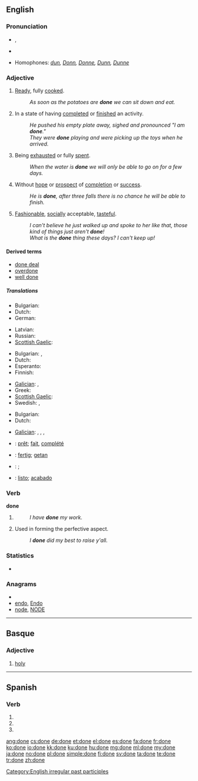 {{wikipedia|dab=done}}
==English==

===Pronunciation===
* {{IPA|/ˈdʌn/}}, {{SAMPA|/"dVn/}}
* {{audio|En-ca-done.ogg|Audio (CA)}}
*: {{rhymes|ʌn}}
* Homophones: ''[[dun]], [[Donn]], [[Donne]], [[Dunn]], [[Dunne]]''

===Adjective===
{{en-adj}}

# {{context|food}} [[ready|Ready]], fully [[cooked]].
#: ''As soon as the potatoes are '''done''' we can sit down and eat.''
# In a state of having [[complete]]d or [[finish]]ed an activity.
#: ''He pushed his empty plate away, sighed and pronounced "I am '''done'''."''
#: ''They were '''done''' playing and were picking up the toys when he arrived.''
# Being [[exhausted]] or fully [[spent]].
#: ''When the water is '''done''' we will only be able to go on for a few days.''
# Without [[hope]] or [[prospect]] of [[completion]] or [[success]].
#: ''He is '''done''', after three falls there is no chance he will be able to finish.''
# [[fashionable|Fashionable]], [[socially]] acceptable, [[tasteful]].
#: ''I can't believe he just walked up and spoke to her like that, those kind of things just aren't '''done'''!''
#: ''What is the '''done''' thing these days?  I can't keep up!''

====Derived terms====
* [[done deal]]
* [[overdone]]
* [[well done]]

=====Translations=====
{{trans-top|(food) ready, fully cooked}}
* Bulgarian: {{t|bg|сготвен}}
* Dutch: {{t+|nl|gaar}}
* German: {{t+|de|gar}}
{{trans-mid}}
* Latvian: {{t|lv|gatavs|m|xs=Latvian}}
* Russian: {{t+|ru|готовый|tr=gotóvyj}}
* [[Scottish Gaelic]]: {{t-|gd|ullamh|xs=Scottish Gaelic}}
{{trans-bottom}}

{{trans-top|In a state of having completed or finished an activity}}
* Bulgarian: {{t|bg|направен}},  {{t|bg|извършен}}
* Dutch: {{t+|nl|klaar}}
* Esperanto: {{t-|eo|farita|xs=Esperanto}}
* Finnish: {{t+|fi|valmis}}
{{trans-mid}}
* [[Galician]]: {{t+|gl|feito|m|xs=Galician}},  {{t|gl|feita|f|xs=Galician}}
* Greek: {{t|el|τελειωμένο|tr=teliomeno|sc=Grek}}
* [[Scottish Gaelic]]: {{t-|gd|dèanta|xs=Scottish Gaelic}}
* Swedish: {{t|sv|klar}}, {{t|sv|färdig}}
{{trans-bottom}}

{{trans-top|being exhausted or fully spent}}
* Bulgarian: {{t|bg|изтощен}}
* Dutch: {{t+|nl|op}}
{{trans-mid}}
* [[Galician]]: {{t-|gl|rematado|m|xs=Galician}},  {{t|gl|rematada|f|xs=Galician}},  {{t-|gl|acabado|m|xs=Galician}},  {{t-|gl|acabada|f|xs=Galician}}
{{trans-bottom}}

{{trans-top|without hope or prospect of completion or success}}
{{trans-mid}}
{{trans-bottom}}

{{trans-top|fashionable, socially acceptable, tasteful}}
{{trans-mid}}
{{trans-bottom}}

{{checktrans-top}}
* {{ttbc|fr}}: [[prêt]]; [[fait]], [[complété]]
* {{ttbc|de}}: [[fertig]]; [[getan]]
* {{ttbc|ru}}: {{t+|ru|готовый|tr=gotóvyj}}; {{t+|ru|сделанный|tr=sdélannyj}}
* {{ttbc|es}}: [[listo]]; [[acabado]]
{{trans-bottom}}

===Verb===
'''done'''

# {{past participle of|do}}
#: ''I have '''''done''''' my work.''
# {{African American Vernacular English|auxiliary verb|taking a [[past tense]]}} Used in forming the perfective aspect.
#: ''I '''done''' did my best to raise y'all.''

===Statistics===
* {{rank|better|name|among|210|done|days|something|gave}}

===Anagrams===
* {{alphagram|deno}}
* [[endo#English|endo]], [[Endo#English|Endo]]
* [[node#English|node]], [[NODE#English|NODE]]

[[Category:English irregular past participles]]

----

==Basque==

===Adjective===
{{infl|eu|adjective}}

# [[holy]]

----

==Spanish==

===Verb===
{{es-verb-form|donar}}

# {{es-verb form of|ending=ar|mood=subjunctive|tense=present|pers=1|number=singular|[[donar]]}}
# {{es-verb form of|ending=ar|mood=subjunctive|tense=present|pers=2|formal=yes|number=singular|[[donar]]}}
# {{es-verb form of|ending=ar|mood=subjunctive|tense=present|pers=3|number=singular|[[donar]]}}

[[ang:done]]
[[cs:done]]
[[de:done]]
[[et:done]]
[[el:done]]
[[es:done]]
[[fa:done]]
[[fr:done]]
[[ko:done]]
[[io:done]]
[[kk:done]]
[[ku:done]]
[[hu:done]]
[[mg:done]]
[[ml:done]]
[[my:done]]
[[ja:done]]
[[no:done]]
[[pl:done]]
[[simple:done]]
[[fi:done]]
[[sv:done]]
[[ta:done]]
[[te:done]]
[[tr:done]]
[[zh:done]]